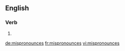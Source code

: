 ==English==

===Verb===
{{head|en}}

# {{en-third-person singular of|mispronounce}}

[[de:mispronounces]]
[[fr:mispronounces]]
[[vi:mispronounces]]